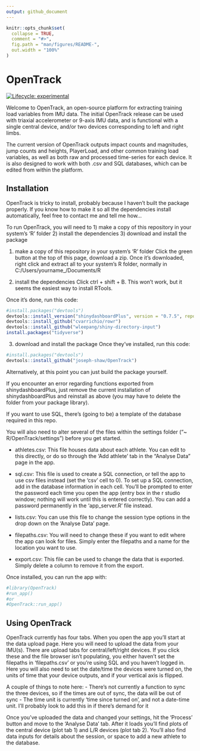 ```yaml
---
output: github_document
---
```


<!-- README.md is generated from README.Rmd. Please edit that file -->

```r
knitr::opts_chunk$set(
  collapse = TRUE,
  comment = "#>",
  fig.path = "man/figures/README-",
  out.width = "100%"
)
```

# OpenTrack

<!-- badges: start -->
[![Lifecycle: experimental](https://img.shields.io/badge/lifecycle-experimental-orange.svg)](https://www.tidyverse.org/lifecycle/#experimental)
<!-- badges: end -->

Welcome to OpenTrack, an open-source platform for extracting training load variables from IMU data. The initial OpenTrack release can be used with triaxial accelerometer or 9-axis IMU data, and is functional with a single central device, and/or two devices corresponding to left and right limbs.

The current version of OpenTrack outputs impact counts and magnitudes, jump counts and heights, PlayerLoad, and other common training load variables, as well as both raw and processed time-series for each device. It is also designed to work with both .csv and SQL databases, which can be edited from within the platform.

## Installation

OpenTrack is tricky to install, probably because I haven't built the package properly. If you know how to make it so all the dependencies install automatically, feel free to contact me and tell me how...

To run OpenTrack, you will need to 
  1) make a copy of this repository in your system's 'R' folder
  2) install the dependencies 
  3) download and install the package

1) make a copy of this repository in your system's 'R' folder
Click the green button at the top of this page, download a zip. Once it's downloaded, right click and extract all to your system's R folder, normally in C:/Users/yourname_/Documents/R

2) install the dependencies
Click ctrl + shift + B. This won't work, but it seems the easiest way to install RTools.

Once it's done, run this code:
 
``` r
#install.packages("devtools")
devtools::install_version("shinydashboardPlus", version = "0.7.5", repos = "http://cran.us.r-project.org")
devtools::install_github("cvarrichio/rowr")
devtools::install_github("wleepang/shiny-directory-input")
install.packages("tidyverse")

```

3) download and install the package
Once they've installed, run this code:

``` r
#install.packages("devtools")
devtools::install_github("joseph-shaw/OpenTrack")
```
Alternatively, at this point you can just build the package yourself.

If you encounter an error regarding functions exported from shinydashboardPlus, just remove the current installation of shinydashboardPlus and reinstall as above (you may have to delete the folder from your package library).

If you want to use SQL, there's (going to be) a template of the database required in this repo.

You will also need to alter several of the files within the settings folder ("~ R/OpenTrack/settings") before you get started.

 - athletes.csv:       This file houses data about each athlete. You can edit to this directly, or do so through the 'Add athlete' tab in the "Analyse Data" page in the app.
 
 - sql.csv:            This file is used to create a SQL connection, or tell the app to use csv files instead (set the 'csv' cell to 0). To set up a SQL connection, add in the database information in each cell. You'll be prompted to enter the password each time you open the app (entry box in the r studio window; nothing will work until this is entered correctly). You can add a password permanently in the 'app_server.R' file instead.

 - lists.csv:          You can use this file to change the session type options in the drop down on the 'Analyse Data' page.
 
 - filepaths.csv:      You will need to change these if you want to edit where the app can look for files. Simply enter the filepaths and a name for the location you want to use.
 
 - export.csv:         This file can be used to change the data that is exported. Simply delete a column to remove it from the export.


Once installed, you can run the app with:

```r
#library(OpenTrack)
#run_app()
#or
#OpenTrack::run_app()
```

## Using OpenTrack

OpenTrack currently has four tabs. When you open the app you'll start at the data upload page. Here you will need to upload the data from your IMU(s). There are upload tabs for central/left/right devices. If you click these and the file browser isn't populating, you either haven't set the filepaths in 'filepaths.csv' or you're using SQL and you haven't logged in. Here you will also need to set the date/time the devices were turned on, the units of time that your device outputs, and if your vertical axis is flipped. 

A couple of things to note here:
- There's not currently a function to sync the three devices, so if the times are out of sync, the data will be out of sync
- The time unit is currently 'time since turned on', and not a date-time unit. I'll probably look to add this in if there's demand for it

Once you've uploaded the data and changed your settings, hit the 'Process' button and move to the 'Analyse Data' tab. After it loads you'll find plots of the central device (plot tab 1) and L/R devices (plot tab 2). You'll also find data inputs for details about the session, or space to add a new athlete to the database.



















